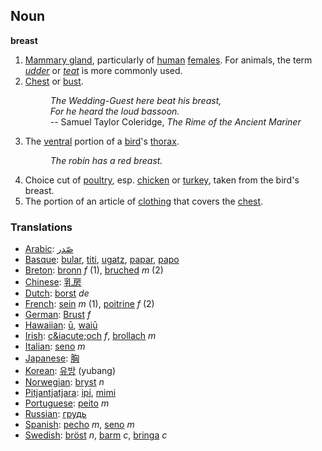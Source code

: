 == Noun ==

'''breast'''

# [[Mammary gland]], particularly of [[human]] [[female]]s.  For animals, the term ''[[udder]]'' or ''[[teat]]'' is more commonly used.
# [[Chest]] or [[bust]].
#: ''The Wedding-Guest here beat his breast,''
#: ''For he heard the loud bassoon.''
#: -- Samuel Taylor Coleridge, ''The Rime of the Ancient Mariner''
#The [[ventral]] portion of a [[bird]]'s [[thorax]].
#: ''The robin has a red breast.''
# Choice cut of [[poultry]], esp. [[chicken]] or [[turkey]], taken from the bird's breast.
# The portion of an article of [[clothing]] that covers the [[chest]].

=== Translations ===
*[[Arabic]]: [[صّدر]]
*[[Basque]]: [[bular]], [[titi]], [[ugatz]], [[papar]], [[papo]]
*[[Breton]]: [[bronn]] ''f'' (1), [[bruched]] ''m'' (2)
*[[Chinese]]: [[乳房]]
*[[Dutch]]: [[borst]] ''de''
*[[French]]: [[sein]] ''m'' (1), [[poitrine]] ''f'' (2)
*[[German]]: [[Brust]] ''f''
*[[Hawaiian]]: [[ū]], [[waiū]]
*[[Irish]]: [[c&iacute;och]] ''f'', [[brollach]] ''m''
*[[Italian]]: [[seno]] ''m''
*[[Japanese]]: [[胸]] 
*[[Korean]]: [[유방]] (yubang)
*[[Norwegian]]: [[bryst]] ''n''
*[[Pitjantjatjara]]: [[ipi]], [[mimi]]
*[[Portuguese]]: [[peito]] ''m''
*[[Russian]]: [[грудь]]
*[[Spanish]]: [[pecho]] ''m'', [[seno]] ''m''
*[[Swedish]]: [[bröst]] ''n'', [[barm]] ''c'', [[bringa]] ''c''